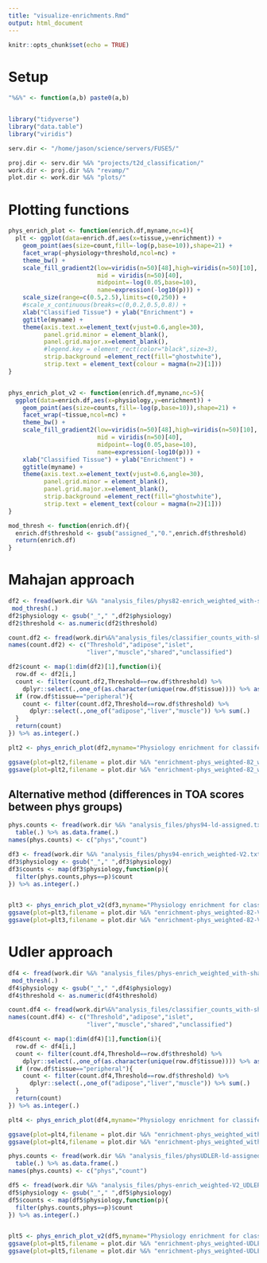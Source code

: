```yaml
---
title: "visualize-enrichments.Rmd"
output: html_document
---
```


```r
knitr::opts_chunk$set(echo = TRUE)
```


# Setup 

```r

"%&%" <- function(a,b) paste0(a,b)


library("tidyverse")
library("data.table")
library("viridis")

serv.dir <- "/home/jason/science/servers/FUSE5/"

proj.dir <- serv.dir %&% "projects/t2d_classification/"
work.dir <- proj.dir %&% "revamp/"
plot.dir <- work.dir %&% "plots/"


```



# Plotting functions  


```r

phys_enrich_plot <- function(enrich.df,myname,nc=4){
  plt <- ggplot(data=enrich.df,aes(x=tissue,y=enrichment)) + 
    geom_point(aes(size=count,fill=-log(p,base=10)),shape=21) + 
    facet_wrap(~physiology+threshold,ncol=nc) + 
    theme_bw() + 
    scale_fill_gradient2(low=viridis(n=50)[48],high=viridis(n=50)[10],
                         mid = viridis(n=50)[40],
                         midpoint=-log(0.05,base=10),
                         name=expression(-log10(p))) + 
    scale_size(range=c(0.5,2.5),limits=c(0,250)) + 
    #scale_x_continuous(breaks=c(0,0.2,0.5,0.8)) + 
    xlab("Classified Tissue") + ylab("Enrichment") + 
    ggtitle(myname) +
    theme(axis.text.x=element_text(vjust=0.6,angle=30),
          panel.grid.minor = element_blank(),
          panel.grid.major.x=element_blank(),
          #legend.key = element_rect(color="black",size=3),
          strip.background =element_rect(fill="ghostwhite"),
          strip.text = element_text(colour = magma(n=2)[1]))
}


phys_enrich_plot_v2 <- function(enrich.df,myname,nc=5){
  ggplot(data=enrich.df,aes(x=physiology,y=enrichment)) + 
    geom_point(aes(size=counts,fill=-log(p,base=10)),shape=21) +
    facet_wrap(~tissue,ncol=nc) + 
    theme_bw() + 
    scale_fill_gradient2(low=viridis(n=50)[48],high=viridis(n=50)[10],
                         mid = viridis(n=50)[40],
                         midpoint=-log(0.05,base=10),
                         name=expression(-log10(p))) + 
    xlab("Classified Tissue") + ylab("Enrichment") + 
    ggtitle(myname) +
    theme(axis.text.x=element_text(vjust=0.6,angle=30),
          panel.grid.minor = element_blank(),
          panel.grid.major.x=element_blank(),
          strip.background =element_rect(fill="ghostwhite"),
          strip.text = element_text(colour = magma(n=2)[1]))
}

mod_thresh <- function(enrich.df){
  enrich.df$threshold <- gsub("assigned_","0.",enrich.df$threshold)
  return(enrich.df)
}


```


# Mahajan approach 

```r


df2 <- fread(work.dir %&% "analysis_files/phys82-enrich_weighted_with-shared.txt") %>%
 mod_thresh(.)
df2$physiology <- gsub("_"," ",df2$physiology)
df2$threshold <- as.numeric(df2$threshold)

count.df2 <- fread(work.dir%&%"analysis_files/classifier_counts_with-shared.txt")
names(count.df2) <- c("Threshold","adipose","islet",
                      "liver","muscle","shared","unclassified")

df2$count <- map(1:dim(df2)[1],function(i){
  row.df <- df2[i,]
  count <- filter(count.df2,Threshold==row.df$threshold) %>% 
    dplyr::select(.,one_of(as.character(unique(row.df$tissue)))) %>% as.integer(.)
  if (row.df$tissue=="peripheral"){
    count <- filter(count.df2,Threshold==row.df$threshold) %>% 
      dplyr::select(.,one_of("adipose","liver","muscle")) %>% sum(.)  
  }
  return(count)
}) %>% as.integer(.)

plt2 <- phys_enrich_plot(df2,myname="Physiology enrichment for classifed loci (weighted)")

ggsave(plot=plt2,filename = plot.dir %&% "enrichment-phys_weighted-82_with-shared.png",width=12,height=8)
ggsave(plot=plt2,filename = plot.dir %&% "enrichment-phys_weighted-82_with-shared.pdf",width=12,height=8)

```



## Alternative method (differences in TOA scores between phys groups)

```r

phys.counts <- fread(work.dir %&% "analysis_files/phys94-ld-assigned.txt")$Physiology %>% 
  table(.) %>% as.data.frame(.)
names(phys.counts) <- c("phys","count")

```


```r


df3 <- fread(work.dir %&% "analysis_files/phys94-enrich_weighted-V2.txt") %>% mod_thresh(.)
df3$physiology <- gsub("_"," ",df3$physiology)
df3$counts <- map(df3$physiology,function(p){
  filter(phys.counts,phys==p)$count
}) %>% as.integer(.)


plt3 <- phys_enrich_plot_v2(df3,myname="Physiology enrichment for classifed loci (weighted)")
ggsave(plot=plt3,filename = plot.dir %&% "enrichment-phys_weighted-82-V2.png",width=12,height=3.5)
ggsave(plot=plt3,filename = plot.dir %&% "enrichment-phys_weighted-82-V2.pdf",width=12,height=3.5)
```


# Udler approach 


```r


df4 <- fread(work.dir %&% "analysis_files/phys-enrich_weighted_with-shared_UDLER.txt") %>%
 mod_thresh(.)
df4$physiology <- gsub("_"," ",df4$physiology)
df4$threshold <- as.numeric(df4$threshold)

count.df4 <- fread(work.dir%&%"analysis_files/classifier_counts_with-shared.txt")
names(count.df4) <- c("Threshold","adipose","islet",
                      "liver","muscle","shared","unclassified")

df4$count <- map(1:dim(df4)[1],function(i){
  row.df <- df4[i,]
  count <- filter(count.df4,Threshold==row.df$threshold) %>% 
    dplyr::select(.,one_of(as.character(unique(row.df$tissue)))) %>% as.integer(.)
  if (row.df$tissue=="peripheral"){
    count <- filter(count.df4,Threshold==row.df$threshold) %>% 
      dplyr::select(.,one_of("adipose","liver","muscle")) %>% sum(.)  
  }
  return(count)
}) %>% as.integer(.)

plt4 <- phys_enrich_plot(df4,myname="Physiology enrichment for classifed loci (weighted)")

ggsave(plot=plt4,filename = plot.dir %&% "enrichment-phys_weighted_with-shared_UDLER.png",width=12,height=8)
ggsave(plot=plt4,filename = plot.dir %&% "enrichment-phys_weighted_with-shared_UDLER.pdf",width=12,height=8)

```


```r

phys.counts <- fread(work.dir %&% "analysis_files/physUDLER-ld-assigned.txt")$Physiology %>% 
  table(.) %>% as.data.frame(.)
names(phys.counts) <- c("phys","count")

df5 <- fread(work.dir %&% "analysis_files/phys-enrich_weighted-V2_UDLER.txt") %>% mod_thresh(.)
df5$physiology <- gsub("_"," ",df5$physiology)
df5$counts <- map(df5$physiology,function(p){
  filter(phys.counts,phys==p)$count
}) %>% as.integer(.)


plt5 <- phys_enrich_plot_v2(df5,myname="Physiology enrichment for classifed loci (weighted)")
ggsave(plot=plt5,filename = plot.dir %&% "enrichment-phys_weighted-UDLER-V2.png",width=12,height=3)
ggsave(plot=plt5,filename = plot.dir %&% "enrichment-phys_weighted-UDLER-V2.pdf",width=12,height=3)
```

